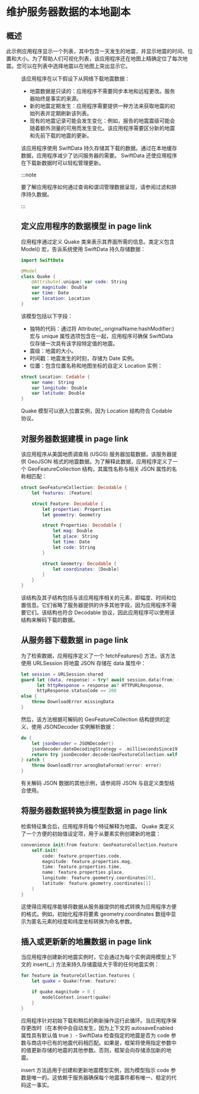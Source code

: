 # 维护服务器数据的本地副本

<ToBePolishedAfterTranslation />

<OriginalSource
  title="Maintaining a local copy of server data"
  url="https://developer.apple.com/documentation/swiftdata/maintaining-a-local-copy-of-server-data"
  summary="创建和更新持久存储以缓存只读网络数据"
/>

## 概述

此示例应用程序显示一个列表，其中包含一天发生的地震，并显示地震的时间、位置和大小。为了帮助人们可视化列表，该应用程序还在地图上精确定位了每次地震。您可以在列表中选择地震以在地图上突出显示它。

<Figure src={require("./image_1.png")} size={720} />

该应用程序在以下假设下从网络下载地震数据：

- 地震数据是只读的：应用程序不需要同步本地和远程更改。服务器始终是事实的来源。
- 新的地震定期发生：应用程序需要提供一种方法来获取地震的初始列表并定期刷新该列表。
- 现有的地震记录可能会发生变化：例如，报告的地震震级可能会随着额外测量的可用而发生变化。该应用程序需要区分新的地震和先前下载的地震的更新。

该应用程序使用 SwiftData 持久存储其下载的数据。通过在本地缓存数据，应用程序减少了访问服务器的需要。 SwiftData 还使应用程序在下载新数据时可以轻松管理更新。

:::note

要了解应用程序如何通过查询和谓词管理数据呈现，请参阅过滤和排序持久数据。

:::

## 定义应用程序的数据模型 in page link

应用程序通过定义 Quake 类来表示其界面所需的信息。类定义包含 Model() 宏，告诉系统使用 SwiftData 持久存储数据：

```swift
import SwiftData

@Model
class Quake {
    @Attribute(.unique) var code: String
    var magnitude: Double
    var time: Date
    var location: Location
}
```

该模型包括以下字段：

- 独特的代码：通过将 Attribute(\_:originalName:hashModifier:) 宏与 unique 属性选项包含在一起，应用程序可确保 SwiftData 仅存储一次具有该字段特定值的地震。
- 震级：地震的大小。
- 时间戳：地震发生的时刻，存储为 Date 实例。
- 位置：包含位置名称和地图坐标的自定义 Location 实例：

```swift
struct Location: Codable {
    var name: String
    var longitude: Double
    var latitude: Double
}
```

Quake 模型可以嵌入位置实例，因为 Location 结构符合 Codable 协议。

## 对服务器数据建模 in page link

该应用程序从美国地质调查局 (USGS) 服务器加载数据，该服务器提供 GeoJSON 格式的地震数据。为了解释此数据，应用程序定义了一个 GeoFeatureCollection 结构，其属性名称与相关 JSON 属性的名称相匹配：

```swift
struct GeoFeatureCollection: Decodable {
    let features: [Feature]

    struct Feature: Decodable {
        let properties: Properties
        let geometry: Geometry

        struct Properties: Decodable {
            let mag: Double
            let place: String
            let time: Date
            let code: String
        }

        struct Geometry: Decodable {
            let coordinates: [Double]
        }
    }
}
```

该结构及其子结构包括与该应用程序相关的元素，即幅度、时间和位置信息。它们省略了服务器提供的许多其他字段，因为应用程序不需要它们。该结构也符合 Decodable 协议，因此应用程序可以使用该结构来解码下载的数据。

## 从服务器下载数据 in page link

为了检索数据，应用程序定义了一个 fetchFeatures() 方法，该方法使用 URLSession 将地震 JSON 存储在 data 属性中：

```swift
let session = URLSession.shared
guard let (data, response) = try? await session.data(from: url),
      let httpResponse = response as? HTTPURLResponse,
      httpResponse.statusCode == 200
else {
    throw DownloadError.missingData
}
```

然后，该方法根据可解码的 GeoFeatureCollection 结构提供的定义，使用 JSONDecoder 实例解析数据：

```swift
do {
    let jsonDecoder = JSONDecoder()
    jsonDecoder.dateDecodingStrategy = .millisecondsSince1970
    return try jsonDecoder.decode(GeoFeatureCollection.self, from: data)
} catch {
    throw DownloadError.wrongDataFormat(error: error)
}
```

有关解码 JSON 数据的其他示例，请参阅将 JSON 与自定义类型结合使用。

## 将服务器数据转换为模型数据 in page link

检索特征集合后，应用程序将每个特征解释为地震。 Quake 类定义了一个方便的初始值设定项，用于从要素实例创建新的地震：

```swift
convenience init(from feature: GeoFeatureCollection.Feature) {
    self.init(
        code: feature.properties.code,
        magnitude: feature.properties.mag,
        time: feature.properties.time,
        name: feature.properties.place,
        longitude: feature.geometry.coordinates[0],
        latitude: feature.geometry.coordinates[1]
    )
}
```

这使得应用程序能够将数据从服务器提供的格式转换为应用程序方便的格式。例如，初始化程序将要素 geometry.coordinates 数组中显示为匿名元素的经度和纬度坐标转换为命名参数。

## 插入或更新新的地震数据 in page link

当应用程序创建新的地震实例时，它会通过为每个实例调用模型上下文的 insert(\_:) 方法来持久存储震级大于零的任何地震实例：

```swift
for feature in featureCollection.features {
    let quake = Quake(from: feature)

    if quake.magnitude > 0 {
        modelContext.insert(quake)
    }
}
```

应用程序针对初始下载和稍后的刷新操作运行此循环。当应用程序保存更改时（在本例中会自动发生，因为上下文的 autosaveEnabled 属性具有默认值 true ）- SwiftData 检查指定的地震是否为 code 参数与商店中已有的地震代码相匹配。如果是，框架将使用指定参数中的值更新存储的地震的其他参数。否则，框架会向存储添加新的地震。

insert 方法适用于创建和更新地震模型实例，因为模型指示 code 参数是唯一的。这依赖于服务器确保每个地震事件都有唯一、稳定的代码这一事实。
